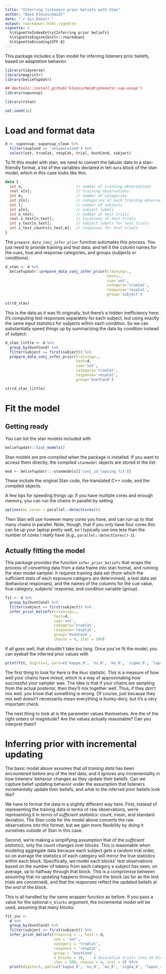```yaml
---
title: "Inferring listeners prior beliefs with Stan"
author: "Dave Kleinschmidt"
date: "`r Sys.Date()`"
output: rmarkdown::html_vignette
vignette: >
  %\VignetteIndexEntry{Inferring prior beliefs}
  %\VignetteEngine{knitr::rmarkdown}
  %\VignetteEncoding{UTF-8}
---
```


This package includes a Stan model for inferring listeners prior beliefs, based on adaptation behavior.

```r

library(tidyverse)
library(magrittr)
library(beliefupdatr)

## devtools::install_github('kleinschmidt/phonetic-sup-unsup')
library(supunsup)

library(rstan)

set.seed(1L)

```

# Load and format data

```r

d <- supunsup::supunsup_clean %>%
  filter(supCond == 'unsupervised') %>%
  select(vot, trueCat, respCat, trial, bvotCond, subject)

```

To fit this model with stan, we need to convert the tabular data to a stan-friendly format, a list of the variables declared in teh `data` block of the stan model, which in this case looks like this:

```stan
data {
  int n;                        // number of training observations
  real x[n];                    // training observations
  int m;                        // number of categories
  int z[n];                     // categories of each training observation
  int l;                        // number of subjects
  int y[n];                     // subject labels
  int n_test;                   // number of test trials
  real x_test[n_test];          // locations of test trials
  int y_test[n_test];           // subject labels for test trials
  int z_test_counts[n_test,m];  // responses for test trials
}
```

The `prepare_data_conj_infer_prior` function automates this process.  You just need to provide training and test data, and tell it the column names for the cues, true and response categories, and groups (subjects or conditions).

```r

d_stan <- d %>%
  beliefupdatr::prepare_data_conj_infer_prior(training=.,
                                              test=.,
                                              cue='vot',
                                              category='trueCat',
                                              response='respCat',
                                              group='subject')

str(d_stan)

```

This is the data as it was fit originally, but there's a hidden inefficiency here: it's computing test responses separately for each subject, but using exactly the same input statistics for subjects within each condition.  So we can substantially speed things up by summarizing the data by condition instead of subject:

```r

d_stan_little <- d %>%
  group_by(bvotCond) %>%
  filter(subject == first(subject)) %>%
  prepare_data_conj_infer_prior(training=.,
                                test=d,
                                cue='vot',
                                category='trueCat',
                                response='respCat',
                                group='bvotCond')

str(d_stan_little)

```

# Fit the model

## Getting ready

You can list the stan models included with

```r
beliefupdatr::list_models()
```

Stan models are pre-compiled when the package is installed.  If you want to access them directly, the compiled `stanmodel` objects are stored in the list:

```r
mod <- beliefupdatr:::stanmodels[['conj_id_lapsing_fit']]
```

These include the original Stan code, the translated C++ code, and the compiled objects.

A few tips for speeding things up: if you have multiple cores and enough memory, you can run the chains in parallel by setting

```r
options(mc.cores = parallel::detectCores())
```

Then Stan will use however many cores you have, and can run up to that many chains in parallel.  Note, though, that if you only have four cores this can tie up your laptop pretty well, so I typically use one less than the number of cores I really have (e.g., `parallel::detectCores()-1`).

## Actually fitting the model

This package provides the function `infer_prior_beliefs` that wraps the process of converting data from a data frame into stan format, and running the stan model sampler.  It requires training data set (from which the sufficient stats of each exposure category are determined), a test data set (behavioral responses), and the names of the columns for the cue value, true category, subjects' response, and condition variable (group).

```r

fit <- d %>%
  group_by(bvotCond) %>%
  filter(subject == first(subject)) %>%
  infer_prior_beliefs(training=.,
                      test=d,
                      cue='vot',
                      category='trueCat',
                      response='respCat',
                      group='bvotCond',
                      chains = 4, iter = 500)

```

If all goes well, that shouldn't take too long.  Once you've fit the model, you can eyeball the inferred prior values with

```r
print(fit, digits=1, pars=c('kappa_0', 'nu_0', 'mu_0', 'sigma_0', 'lapse_rate'))
```

The first thing to look for here is the `Rhat` statistic.  This is a measure of how well your chains have _mixed_, which is a way of approximating how successful your sampler was.  The idea is that if your chains are sampling from the actual posterior, then they'll mix together well.  Thus, if they _don't_ mix well, you know that something is wrong.  Of course, just because they mix well doesn't necessarily mean everything is hunky-dory, but it's a very important check.

The next thing to look at is the parameter values themselves.  Are the of the right orders of magnitude?  Are the values actually reasonable?  Can you interpret them?


# Inferring prior with incremental updating

The basic model above assumes that _all training data_ has been encountered
before any of the test data, and it ignores any incrementality in how listeners'
behavior changes as they update their beliefs.  Can we capture belief updating
behavior under the assumption that listeners incrementally update their beliefs,
and what to the inferred prior beliefs look like?

We have to format the data in a slightly different way here.  First, instead of
representing the training data in terms of raw observations, we're representing
it in terms of _sufficient statistics_: count, mean, and standard deviation.
The Stan code for the model above converts the raw observations into this
format, but we gain more flexibility by doing it ourselves outside of Stan in
this case.

Second, we're making a simplifying assumption that of the _sufficient
statistics_, only the count changes over blocks.  This is reasonable when
modeling aggregate data because each subject gets a random trial order, so on
average the statistics of each category will mirror the true statistics within
each block.  Specifically, we model each blocks' test observations based on the
number of tokens from each category a subject has seen, on average, up to
halfway through that block.  This is a compromise between assuming that no
updating happens throughout the block (as far as the test trials are concerned),
and that the responses reflect the updated beliefs at the _end_ of the block.

This is all handled by the same wrapper function as before.  If you pass a value
for the optional `n_blocks` argument, the incremental model will be used,
assuming that many blocks:

```r

fit_inc <-
  d %>%
  group_by(bvotCond) %>%
  filter(subject == first(subject)) %>%
  infer_prior_beliefs(training = ., test = d,
                      cue = 'vot',
                      category = 'trueCat',
                      response = 'respCat',
                      group = 'bvotCond',
                      n_blocks = 10,    # discretize trials into 10 blocks
                      iter = 500, chains = 4, init = 0) %T>%
  print(digits=1, pars=c('kappa_0', 'nu_0', 'mu_0', 'sigma_0', 'lapse_rate'))


```
